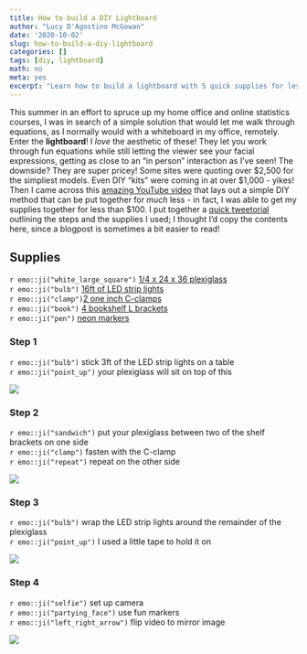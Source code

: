 ```yaml
---
title: How to build a DIY Lightboard
author: "Lucy D'Agostino McGowan"
date: '2020-10-02'
slug: how-to-build-a-diy-lightboard
categories: []
tags: [diy, lightboard]
math: no
meta: yes
excerpt: "Learn how to build a lightboard with 5 quick supplies for less than $100!"
---
```


This summer in an effort to spruce up my home office and online statistics courses, I was in search of a simple solution that would let me walk through equations, as I normally would with a whiteboard in my office, remotely. Enter the **lightboard**! I _love_ the aesthetic of these! They let you work through fun equations while still letting the viewer see your facial expressions, getting as close to an "in person" interaction as I've seen! The downside? They are super pricey! Some sites were quoting over $2,500 for the simpliest models. Even DIY "kits" were coming in at over $1,000 - yikes! Then I came across this [amazing YouTube video](https://www.youtube.com/watch?v=L1au1JxMSaA) that lays out a simple DIY method that can be put together for _much_ less - in fact, I was able to get my supplies together for less than $100. I put together a [quick tweetorial](https://twitter.com/LucyStats/status/1285336981292163072) outlining the steps and the supplies I used; I thought I'd copy the contents here, since a blogpost is sometimes a bit easier to read!

## Supplies

`r emo::ji("white_large_square")` [1/4 x 24 x 36 plexiglass](https://www.amazon.com/gp/product/B00C13ZSBA/)  
`r emo::ji("bulb")` [16ft of LED strip lights](https://www.amazon.com/MINGER-Changing-Lighting-Flexible-Decoration/dp/B07JP5375R/)  
`r emo::ji("clamp")`[2 one inch C-clamps](https://www.amazon.com/TEKTON-Malleable-C-Clamp-Opening-4011/dp/B000NY32AI)  
`r emo::ji("book")` [4 bookshelf L brackets](https://www.amazon.com/STARVAST-Brackets-Floating-Supporter-250x160mm/dp/B07RHLZDL4/)  
`r emo::ji("pen")` [neon markers](https://www.amazon.com/Quartet-Whiteboard-Assorted-Teachers-79551/dp/B008DQXN48/)

### Step 1

`r emo::ji("bulb")` stick 3ft of the LED strip lights on a table  
`r emo::ji("point_up")` your plexiglass will sit on top of this

![](/images/2020-10-02/step1.jpeg)

### Step 2

`r emo::ji("sandwich")` put your plexiglass between two of the shelf brackets on one side  
`r emo::ji("clamp")` fasten with the C-clamp  
`r emo::ji("repeat")` repeat on the other side  

![](/images/2020-10-02/step2.jpeg)

### Step 3

`r emo::ji("bulb")` wrap the LED strip lights around the remainder of the plexiglass  
`r emo::ji("point_up")` I used a little tape to hold it on

![](/images/2020-10-02/step3.jpeg)

### Step 4

`r emo::ji("selfie")` set up camera  
`r emo::ji("partying_face")` use fun markers  
`r emo::ji("left_right_arrow")` flip video to mirror image

![](/images/2020-10-02/lightboard.gif)
